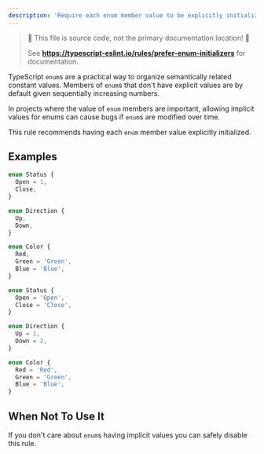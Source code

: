 ---
description: 'Require each enum member value to be explicitly initialized.'
---


> 🛑 This file is source code, not the primary documentation location! 🛑
>
> See **https://typescript-eslint.io/rules/prefer-enum-initializers** for documentation.

TypeScript `enum`s are a practical way to organize semantically related constant values.
Members of `enum`s that don't have explicit values are by default given sequentially increasing numbers.

In projects where the value of `enum` members are important, allowing implicit values for enums can cause bugs if `enum`s are modified over time.

This rule recommends having each `enum` member value explicitly initialized.

## Examples

<Tabs>
<TabItem value="❌ Incorrect">

```ts
enum Status {
  Open = 1,
  Close,
}

enum Direction {
  Up,
  Down,
}

enum Color {
  Red,
  Green = 'Green',
  Blue = 'Blue',
}
```

</TabItem>
<TabItem value="✅ Correct">

```ts
enum Status {
  Open = 'Open',
  Close = 'Close',
}

enum Direction {
  Up = 1,
  Down = 2,
}

enum Color {
  Red = 'Red',
  Green = 'Green',
  Blue = 'Blue',
}
```

</TabItem>
</Tabs>

## When Not To Use It

If you don't care about `enum`s having implicit values you can safely disable this rule.
